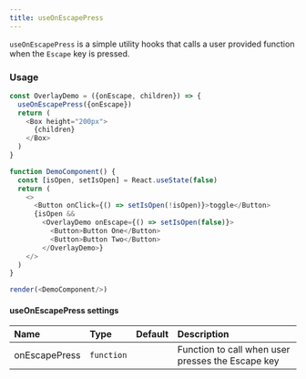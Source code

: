 ```yaml
---
title: useOnEscapePress
---
```


`useOnEscapePress` is a simple utility hooks that calls a user provided function when the `Escape` key is pressed.

### Usage

```javascript live noinline
const OverlayDemo = ({onEscape, children}) => {
  useOnEscapePress({onEscape})
  return (
    <Box height="200px">
      {children}
    </Box>
  )
}

function DemoComponent() {
  const [isOpen, setIsOpen] = React.useState(false)
  return (
    <>
      <Button onClick={() => setIsOpen(!isOpen)}>toggle</Button>
      {isOpen &&
        <OverlayDemo onEscape={() => setIsOpen(false)}>
          <Button>Button One</Button>
          <Button>Button Two</Button>
        </OverlayDemo>}
    </>
  )
}

render(<DemoComponent/>)
```


#### useOnEscapePress settings

| Name | Type | Default | Description |
| :- | :- | :-: | :- |
| onEscapePress | `function` | | Function to call when user presses the Escape key |
